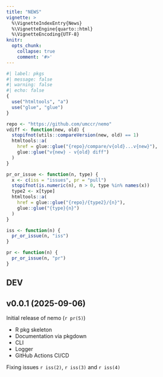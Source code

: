 ```yaml
---
title: "NEWS"
vignette: >
  %\VignetteIndexEntry{News}
  %\VignetteEngine{quarto::html}
  %\VignetteEncoding{UTF-8}
knitr:
  opts_chunk:
    collapse: true
    comment: '#>'
---
```


```r
#| label: pkgs
#| message: false
#| warning: false
#| echo: false
{
  use("htmltools", "a")
  use("glue", "glue")
}
```

```r
repo <- "https://github.com/umccr/nemo"
vdiff <- function(new, old) {
  stopifnot(utils::compareVersion(new, old) == 1)
  htmltools::a(
    href = glue::glue("{repo}/compare/v{old}...v{new}"),
    glue::glue("v{new} - v{old} diff")
  )
}

pr_or_issue <- function(n, type) {
  x <- c(iss = "issues", pr = "pull")
  stopifnot(is.numeric(n), n > 0, type %in% names(x))
  type2 <- x[type]
  htmltools::a(
    href = glue::glue("{repo}/{type2}/{n}"),
    glue::glue("{type}{n}")
  )
}

iss <- function(n) {
  pr_or_issue(n, "iss")
}

pr <- function(n) {
  pr_or_issue(n, "pr")
}
```

## DEV

## v0.0.1 (2025-09-06)

Initial release of nemo (`r pr(5)`)

- R pkg skeleton
- Documentation via pkgdown
- CLI
- Logger
- GitHub Actions CI/CD

Fixing issues `r iss(2)`, `r iss(3)` and `r iss(4)`
